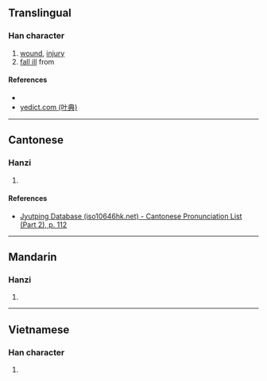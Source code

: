 {{character info/new}}
==Translingual==

===Han character===
{{Han char|rn=64|rad=手|as=03|sn=6|four=55000|canj=QJK|ids=⿰扌丈}}

# [[wound]], [[injury]]
# [[fall ill]] from

====References====
* {{Han ref|kx=0417.200|dkj=11795|dj=0764.130|hdz=31829.080|uh=6259|ud=25177|bh=C9E9|bd=51689}}
* [http://yedict.com/htm/62/6259.htm yedict.com (叶典)]

----

==Cantonese==

===Hanzi===
{{yue-hanzi|jyut=[[zoeng6]]|y=jeung6}}

# {{defn|lang=yue|sort=手03}}

====References====
* [http://www.iso10646hk.net/jp/document/download.jsp Jyutping Database (iso10646hk.net) - Cantonese Pronunciation List (Part 2), p. 112]

----

==Mandarin==

===Hanzi===
{{cmn-hanzi|pin=[[zhàng]] ([[zhang4]])|wg=chang<sup>4</sup>}}

# {{defn|lang=cmn|sort=手03}}

----

==Vietnamese==

===Han character===
{{vi-readings|rs=手03|hanviet=rượn}}

# {{defn|lang=vi|sort=手03}}